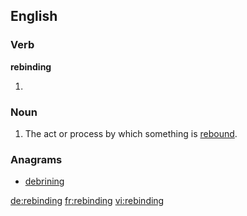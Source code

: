 ==English==

===Verb===
'''rebinding'''

# {{third-person singular of|rebind}}

===Noun===
{{en-noun}}

# The act or process by which something is [[rebind|rebound]].

===Anagrams===
* [[debrining#English|debrining]]

[[de:rebinding]]
[[fr:rebinding]]
[[vi:rebinding]]